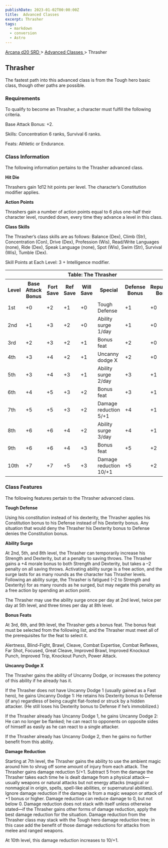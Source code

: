 ```yaml
---
publishDate: 2023-01-02T00:00:00Z
title:  Advanced Classes 
excerpt: Thrasher
tags:
  - markdown
  - conversion
  - Astro
---
```


[ Arcana d20 SRD ](/#arcanaD20) > [ Advanced Classes ](arcana-d20-srd-advanced-classes-index) > Thrasher

##  Thrasher

The fastest path into this advanced class is from the Tough hero basic class,
though other paths are possible.

###  Requirements

To qualify to become an Thrasher, a character must fulfill the following
criteria.

Base Attack Bonus: +2.

Skills: Concentration 6 ranks, Survival 6 ranks.

Feats: Athletic or Endurance.

###  Class Information

The following information pertains to the Thrasher advanced class.

**Hit Die**

Thrashers gain 1d12 hit points per level. The character’s Constitution
modifier applies.

**Action Points**

Thrashers gain a number of action points equal to 6 plus one-half their
character level, rounded down, every time they advance a level in this class.

**Class Skills**

The Thrasher’s class skills are as follows: Balance (Dex), Climb (Str),
Concentration (Con), Drive (Dex), Profession (Wis), Read/Write Languages
(none), Ride (Dex), Speak Language (none), Spot (Wis), Swim (Str), Survival
(Wis), Tumble (Dex).

Skill Points at Each Level: 3 + Intelligence modifier.


<table> <tr> <th colspan="8"> Table: The Thrasher </th> </tr> <tr> <th> Level </th> <th> Base Attack Bonus </th> <th> Fort Save </th> <th> Ref Save </th> <th> Will Save </th> <th> Special </th> <th> Defense Bonus </th> <th> Reputation Bonus </th> </tr> <tr> <td> 1st </td> <td> +0 </td> <td> +2 </td> <td> +1 </td> <td> +0 </td> <td> Tough Defense </td> <td> +1 </td> <td> +0 </td> </tr> <tr class="shaded"> <td> 2nd </td> <td> +1 </td> <td> +3 </td> <td> +2 </td> <td> +0 </td> <td> Ability surge 1/day </td> <td> +1 </td> <td> +0 </td> </tr> <tr> <td> 3rd </td> <td> +2 </td> <td> +3 </td> <td> +2 </td> <td> +1 </td> <td> Bonus feat </td> <td> +2 </td> <td> +0 </td> </tr> <tr class="shaded"> <td> 4th </td> <td> +3 </td> <td> +4 </td> <td> +2 </td> <td> +1 </td> <td> Uncanny dodge X </td> <td> +2 </td> <td> +0 </td> </tr> <tr> <td> 5th </td> <td> +3 </td> <td> +4 </td> <td> +3 </td> <td> +1 </td> <td> Ability surge 2/day </td> <td> +3 </td> <td> +1 </td> </tr> <tr class="shaded"> <td> 6th </td> <td> +4 </td> <td> +5 </td> <td> +3 </td> <td> +2 </td> <td> Bonus feat </td> <td> +3 </td> <td> +1 </td> </tr> <tr> <td> 7th </td> <td> +5 </td> <td> +5 </td> <td> +3 </td> <td> +2 </td> <td> Damage reduction 5/+1 </td> <td> +4 </td> <td> +1 </td> </tr> <tr class="shaded"> <td> 8th </td> <td> +6 </td> <td> +6 </td> <td> +4 </td> <td> +2 </td> <td> Ability surge 3/day </td> <td> +4 </td> <td> +1 </td> </tr> <tr> <td> 9th </td> <td> +6 </td> <td> +6 </td> <td> +4 </td> <td> +3 </td> <td> Bonus feat </td> <td> +5 </td> <td> +2 </td> </tr> <tr class="shaded"> <td> 10th </td> <td> +7 </td> <td> +7 </td> <td> +5 </td> <td> +3 </td> <td> Damage reduction 10/+1 </td> <td> +5 </td> <td> +2 </td> </tr> </table>



###  Class Features

The following features pertain to the Thrasher advanced class.

**Tough Defense**

Using his constitution instead of his dexterity, the Thrasher applies his
Constitution bonus to his Defense instead of his Dexterity bonus. Any
situation that would deny the Thrasher his Dexterity bonus to Defense denies
the Constitution bonus.

**Ability Surge**

At 2nd, 5th, and 8th level, the Thrasher can temporarily increase his Strength
and Dexterity, but at a penalty to saving throws. The Thrasher gains a +4
morale bonus to both Strength and Dexterity, but takes a –2 penalty on all
saving throws. Activating ability surge is a free action, and the surge lasts
for as many rounds as the character has Thrasher levels. Following an ability
surge, the Thrasher is fatigued (–2 to Strength and Dexterity) for as many
rounds as he surged, but may negate this penalty as a free action by spending
an action point.

The Thrasher may use the ability surge once per day at 2nd level, twice per
day at 5th level, and three times per day at 8th level.

**Bonus Feats**

At 3rd, 6th, and 9th level, the Thrasher gets a bonus feat. The bonus feat
must be selected from the following list, and the Thrasher must meet all of
the prerequisites for the feat to select it.

Alertness, Blind-Fight, Brawl, Cleave, Combat Expertise, Combat Reflexes, Far
Shot, Focused, Great Cleave, Improved Brawl, Improved Knockout Punch, Improved
Trip, Knockout Punch, Power Attack.

**Uncanny Dodge X**

The Thrasher gains the ability of Uncanny Dodge, or increases the potency of
this ability if he already has it.

If the Thrasher does not have Uncanny Dodge 1 (usually gained as a Fast hero),
he gains Uncanny Dodge 1: He retains his Dexterity bonus to Defense (if any)
regardless of being caught flat-footed or struck by a hidden attacker. (He
still loses his Dexterity bonus to Defense if he’s immobilized.)

If the Thrasher already has Uncanny Dodge 1, he gains Uncanny Dodge 2: He can
no longer be flanked; he can react to opponents on opposite sides of himself
as easily as he can react to a single attacker.

If the Thrasher already has Uncanny Dodge 2, then he gains no further benefit
from this ability.

**Damage Reduction**

Starting at 7th level, the Thrasher gains the ability to use the ambient magic
around him to shrug off some amount of injury from each attack. The Thrasher
gains damage reduction 5/+1. Subtract 5 from the damage the Thrasher takes
each time he is dealt damage from a physical attack—usually weapons or natural
attacks but not energy attacks (magical or nonmagical in origin, spells,
spell-like abilities, or supernatural abilities). Ignore damage reduction if
the damage is from a magic weapon or attack of +1 bonus or higher. Damage
reduction can reduce damage to 0, but not below 0. Damage reduction does not
stack with itself unless otherwise stated—if the Thrasher gains other forms of
damage reduction, apply the best damage reduction for the situation. Damage
reduction from the Thrasher class may stack with the Tough hero damage
reduction tree; in this case add the benefit of those damage reductions for
attacks from melee and ranged weapons.

At 10th level, this damage reduction increases to 10/+1.

